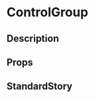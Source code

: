
<Meta title="general/form/control-group" component={ControlGroup} />

# ControlGroup

## Description

## Props
<Props of={ControlGroup} />

## StandardStory
<Preview>
	<Story name="standard">
		<ControlGroup
			direction={select(
				"direction",
				{
					[ControlGroupDirection.COLUMN]: ControlGroupDirection.COLUMN,
					[ControlGroupDirection.ROW]: ControlGroupDirection.ROW
				},
				ControlGroupDirection.COLUMN
			)}
			gutterSize={number("gutterSize", 8)}
		>
			<Switch label="Activity Enabled" />
			<Switch label="Color Enabled" />
		</ControlGroup>
	</Story>
</Preview>
